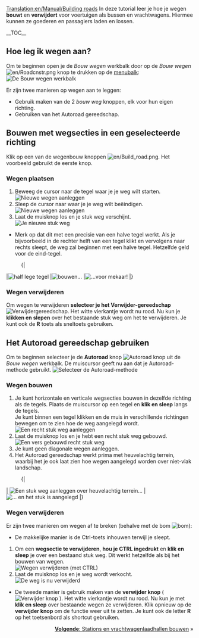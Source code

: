 [[Translation:en/Manual/Building roads]]
{{nl/Tutorial}}
<!-- for search bot mainly -->
In deze tutorial leer je hoe je wegen '''bouwt''' en '''verwijdert''' voor voertuigen als bussen en vrachtwagens. Hiermee kunnen ze goederen en passagiers laden en lossen.

__TOC__

==Hoe leg ik wegen aan?==

Om te beginnen open je de ''Bouw wegen'' werkbalk door op de ''Bouw wegen'' [[File:en/Roadcnstr.png]] knop te drukken op de [[nl/Manual/Spelinterface#De_menubalk|menubalk]]:
[[File:nl/Road construction.png|none|frame|De ''Bouw wegen'' werkbalk]]

Er zijn twee manieren op wegen aan te leggen:
* Gebruik maken van de 2 ''bouw weg'' knoppen, elk voor hun eigen richting.
* Gebruiken van het Autoroad gereedschap.

== Bouwen met wegsecties in een geselecteerde richting ==

Klik op een van de wegenbouw knoppen [[File:en/Build road.png]]. Het voorbeeld gebruikt de eerste knop.

=== Wegen plaatsen ===
#Beweeg de cursor naar de tegel waar je je weg wilt starten.<br/>[[File:en/bouwweg 2.png|none|frame|Nieuwe wegen aanleggen]]
#Sleep de cursor naar waar je je weg wilt beëindigen.<br/>[[File:en/bouwweg 3.png|none|frame|Nieuwe wegen aanleggen]]
#Laat de muisknop los en je stuk weg verschijnt.<br/>[[File:en/bouwweg 4.png|none|frame|Je nieuwe stuk weg]]

* Merk op dat dit met een precisie van een halve tegel werkt. Als je bijvoorbeeld in de rechter helft van een tegel klikt en vervolgens naar rechts sleept, de weg zal beginnen met een halve tegel. Hetzelfde geld voor de eind-tegel.
:{|
|[[File:en/build roads04.png|none|frame|half lege tegel]]
|[[File:en/build roads05.png|none|frame|bouwen...]]
|[[File:en/build roads06.png|none|frame|...voor mekaar!]]
|}
=== Wegen verwijderen === 
Om wegen te verwijderen '''selecteer je het Verwijder-gereedschap ''' [[File:en/bulldozer.png|Verwijdergereedschap]]. Het witte vierkantje wordt nu rood. Nu kun je '''klikken en slepen''' over het bestaande stuk weg om het te verwijderen. Je kunt ook de '''R''' toets als sneltoets gebruiken.

== Het Autoroad gereedschap gebruiken ==
Om te beginnen selecteer je de '''Autoroad''' knop [[File:en/Autoroad.png|Autoroad knop]] uit de ''Bouw wegen'' werkbalk. De muiscursor geeft nu aan dat je Autoroad-methode gebruikt.
[[File:en/bouwweg 5.png|none|frame|Selecteer de Autoroad-methode]]

=== Wegen bouwen ===
#Je kunt horizontale en verticale wegsecties bouwen in dezelfde richting als de tegels. Plaats de muiscursor op een tegel en '''klik en sleep''' langs de tegels.<br/>Je kunt binnen een tegel klikken en de muis in verschillende richtingen bewegen om te zien hoe de weg aangelegd wordt.<br/>[[File:en/AutoroadTut2.png|none|frame|Een recht stuk weg aanleggen]]
#Laat de muisknop los en je hebt een recht stuk weg gebouwd.<br/>[[File:en/AutoroadTut3.png|none|frame|Een vers gebouwd recht stuk weg]]
#Je kunt geen diagonale wegen aanleggen.
#Het Autoroad gereedschap werkt prima met heuvelachtig terrein, waarbij het je ook laat zien hoe wegen aangelegd worden over niet-vlak landschap.
:{|
| [[File:en/AutoroadTut5.png|none|frame|Een stuk weg aanleggen over heuvelachtig terrein...]]
| [[File:en/AutoroadTut6.png|none|frame|... en het stuk is aangelegd]]
|}
=== Wegen verwijderen ===

Er zijn twee manieren om wegen af te breken (behalve met de bom [[File:en/Clear title.png|bom]]):

*De makkelijke manier is de Ctrl-toets inhouwen terwijl je sleept.

#Om een '''wegsectie te verwijderen''', '''hou je CTRL ingedrukt''' en '''klik en sleep''' je over een bestaand stuk weg. Dit werkt hetzelfde als bij het bouwen van wegen.<br/>[[File:en/AutoroadTut7.png|none|frame|Wegen verwijderen (met CTRL)]]
#Laat de muisknop los en je weg wordt verkocht.<br/>[[File:en/AutoroadTut8.png|none|frame|De weg is nu verwijderd]]

*De tweede manier is gebruik maken van de '''verwijder knop''' ( [[File:en/bulldozer.png|Verwijder knop]] ). Het witte vierkantje wordt nu rood. Nu kun je met '''klik en sleep''' over bestaande wegen ze verwijderen. Klik opnieuw op de '''verwijder knop''' om de functie weer uit te zetten. Je kunt ook de letter '''R''' op het toetsenbord als shortcut gebruiken.

<span style="float: right">[[nl/Manual/Bouw bushaltes en vrachtwagenlaadhallen|'''Volgende''': Stations en vrachtwagenlaadhallen bouwen]] &raquo;</span>